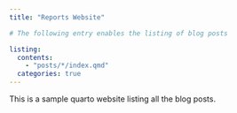 ```yaml
---
title: "Reports Website"

# The following entry enables the listing of blog posts

listing:
  contents:
    - "posts/*/index.qmd"
  categories: true
---
```


This is a sample quarto website listing all the blog posts.

